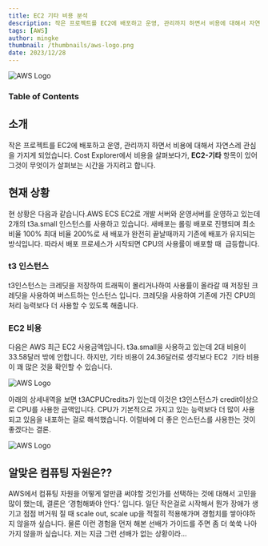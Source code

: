 ```yaml
---
title: EC2 기타 비용 분석
description: 작은 프로젝트를 EC2에 배포하고 운영, 관리까지 하면서 비용에 대해서 자연스레 관심을 가지게 되었습니다. Cost Explorer에서 비용을 살펴보다가, EC2-기타 항목이 있어 그것이 무엇이가 살펴보는 시간을 가지려고 합니다.
tags: [AWS]
author: mingke
thumbnail: /thumbnails/aws-logo.png
date: 2023/12/28
---
```


<Image src="/thumbnails/aws-logo.png" alt="AWS Logo" />

### Table of Contents

## 소개

작은 프로젝트를 EC2에 배포하고 운영, 관리까지 하면서 비용에 대해서 자연스레 관심을 가지게 되었습니다. Cost Explorer에서 비용을 살펴보다가, **EC2-기타** 항목이 있어 그것이 무엇이가 살펴보는 시간을 가지려고 합니다.

## 현재 상황

현 상황은 다음과 같습니다.AWS ECS EC2로 개발 서버와 운영서버를 운영하고 있는데 2개의 t3a.small 인스턴스를 사용하고 있습니다. 새배포는 롤링 배포로 진행되며 최소 비율 100% 최대 비율 200%로 새 배포가 완전히 끝날때까지 기존에 배포가 유지되는 방식입니다. 따라서 배포 프로세스가 시작되면 CPU의 사용률이 배포할 때  급등합니다.

### t3 인스턴스

t3인스턴스는 크레딧을 저장하여 트래픽이 몰리거나하여 사용률이 올라갈 때 저장된 크레딧을 사용하여 버스트하는 인스턴스 입니다. 크레딧을 사용하여 기존에 가진 CPU의 처리 능력보다 더 사용할 수 있도록 해줍니다.

### EC2 비용

다음은 AWS 최근 EC2 사용금액입니다. t3a.small을 사용하고 있는데 2대 비용이 33.58달러 밖에 안합니다. 하지만, 기타 비용이 24.36달러로 생각보다 EC2  기타 비용이 꽤 많은 것을 확인할 수 있습니다.

<Image src="/ec2-other-cost/01.png" alt="AWS Logo" />

아래의 상세내역을 보면 t3ACPUCredits가 있는데 이것은 t3인스턴스가 credit이상으로 CPU를 사용한 금액입니다. CPU가 기본적으로 가지고 있는 능력보다 더 많이 사용되고 있음을 내포하는 걸로 해석했습니다. 이럴바에 더 좋은 인스턴스를 사용한는 것이 좋겠다는 결론.

<Image src="/ec2-other-cost/02.png" alt="AWS Logo" />

## 알맞은 컴퓨팅 자원은??

AWS에서 컴퓨팅 자원을 어떻게 얼만큼 써야할 것인가를 선택하는 것에 대해서 고민을 많이 했는데, 결론은 ‘경험해봐야 안다.’ 입니다. 일단 작은걸로 시작해서 뭔가 장애가 생기고 점점 버거워 질 때 scale out, scale up을 적절히 적용해가며 경험치를 쌓아야하지 않을까 싶습니다. 물론 이런 경험을 먼저 해본 선배가 가이드를 주면 좀 더 쑥쑥 나아가지 않을까 싶습니다. 저는 지금 그런 선배가 없는 상황이라…
